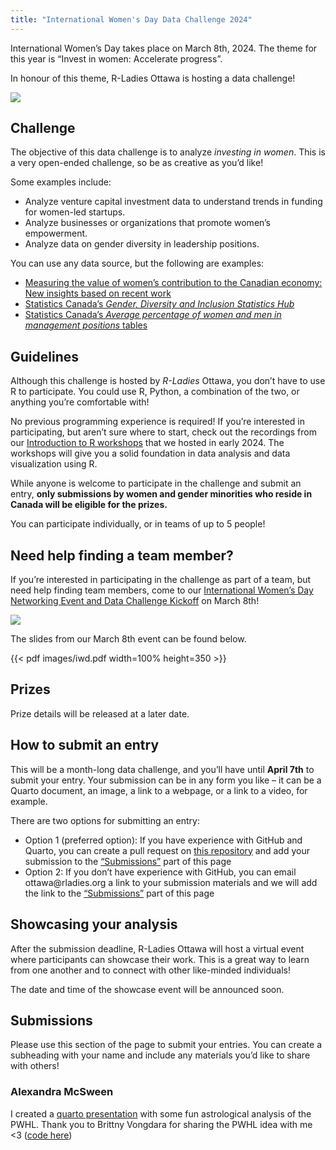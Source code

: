 ```yaml
---
title: "International Women's Day Data Challenge 2024"
---
```


International Women's Day takes place on March 8th, 2024. The theme for this year is "Invest in women: Accelerate progress".

In honour of this theme, R-Ladies Ottawa is hosting a data challenge!

![](images/data_challenge_2024.svg)

## Challenge

The objective of this data challenge is to analyze *investing in women*. This is a very open-ended challenge, so be as creative as you'd like!

Some examples include:

* Analyze venture capital investment data to understand trends in funding for women-led startups.
* Analyze businesses or organizations that promote women's empowerment.
* Analyze data on gender diversity in leadership positions.

You can use any data source, but the following are examples:

* [Measuring the value of women's contribution to the Canadian economy: New insights based on recent work](https://www150.statcan.gc.ca/n1/pub/36-28-0001/2023002/article/00001-eng.htm)
* [Statistics Canada's *Gender, Diversity and Inclusion Statistics Hub*](https://www.statcan.gc.ca/en/topics-start/gender_diversity_and_inclusion)
* [Statistics Canada's *Average percentage of women and men in management positions* tables](https://www150.statcan.gc.ca/t1/tbl1/en/tv.action?pid=3310066001)

## Guidelines

Although this challenge is hosted by *R-Ladies* Ottawa, you don't have to use R to participate. You could use R, Python, a combination of the two, or anything you're comfortable with! 

No previous programming experience is required! If you're interested in participating, but aren't sure where to start, check out the recordings from our [Introduction to R workshops](https://rladies-ottawa.gitub.io/events/2024/intro_to_r.html) that we hosted in early 2024. The workshops will give you a solid foundation in data analysis and data visualization using R.

While anyone is welcome to participate in the challenge and submit an entry, **only submissions by women and gender minorities who reside in Canada will be eligible for the prizes.**

You can participate individually, or in teams of up to 5 people!

## Need help finding a team member?

If you're interested in participating in the challenge as part of a team, but need help finding team members, come to our [International Women's Day Networking Event and Data Challenge Kickoff](https://www.meetup.com/rladies-ottawa/events/299173960/) on March 8th!

![](images/iwd_2024.svg)
<br>

The slides from our March 8th event can be found below.

{{< pdf images/iwd.pdf width=100% height=350 >}}

## Prizes

Prize details will be released at a later date.

## How to submit an entry

This will be a month-long data challenge, and you'll have until **April 7th** to submit your entry. Your submission can be in any form you like -- it can be a Quarto document, an image, a link to a webpage, or a link to a video, for example.

There are two options for submitting an entry: 

* Option 1 (preferred option): If you have experience with GitHub and Quarto, you can create a pull request on [this repository](https://github.com/RLadies-Ottawa/rladies-ottawa.github.io) and add your submission to the ["Submissions"](iwd.qmd#submissions) part of this page
* Option 2: If you don't have experience with GitHub, you can email ottawa@rladies.org a link to your submission materials and we will add the link to the ["Submissions"](iwd.qmd#submissions) part of this page

## Showcasing your analysis

After the submission deadline, R-Ladies Ottawa will host a virtual event where participants can showcase their work. This is a great way to learn from one another and to connect with other like-minded individuals!

The date and time of the showcase event will be announced soon.

## Submissions

Please use this section of the page to submit your entries. You can create a subheading with your name and include any materials you'd like to share with others!

### Alexandra McSween
I created a [quarto presentation](https://alexmcsw.github.io/Rladies-IWD-2024/visualize.html#/title-slide) with some fun astrological analysis of the PWHL. Thank you to Brittny Vongdara for sharing the PWHL idea with me <3 ([code here](https://github.com/alexmcsw/Rladies-IWD-2024))
